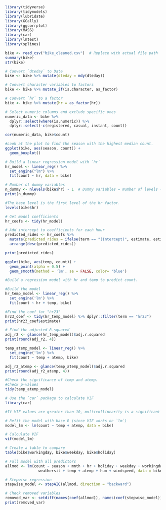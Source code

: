 ```{r}
library(tidyverse)
library(tidymodels)
library(lubridate)
library(GGally)
library(ggcorrplot)
library(MASS)
library(car)
library(lmtest)
library(splines)

```

```{r}
bike <- read_csv("bike_cleaned.csv")  # Replace with actual file path
summary(bike)
str(bike)

```

```{r}
# Convert `dteday` to Date
bike <- bike %>% mutate(dteday = mdy(dteday))

# Convert character variables to factors
bike <- bike %>% mutate_if(is.character, as_factor)

# Convert `hr` to a factor
bike <- bike %>% mutate(hr = as_factor(hr))

```

```{r Question 1}
# Select numeric columns and exclude specific ones
numeric_data <- bike %>%
  dplyr::select(where(is.numeric)) %>%
  dplyr::select(-c(registered, casual, instant, count))

cor(numeric_data, bike$count)
```

```{r question 2}
#Look at the plot to find the season with the highest median count.
ggplot(bike, aes(season, count)) + 
  geom_boxplot()
```

```{r question 3}
# Build a linear regression model with `hr`
hr_model <- linear_reg() %>%
  set_engine("lm") %>%
  fit(count ~ hr, data = bike)

# Number of dummy variables
n_dummy <- nlevels(bike$hr) - 1  # Dummy variables = Number of levels - 1
print(n_dummy)

```

```{r question 4}
#The base level is the first level of the hr factor.
levels(bike$hr)
```

```{r quesrion 5}
# Get model coefficients
hr_coefs <- tidy(hr_model)

# Add intercept to coefficients for each hour
predicted_rides <- hr_coefs %>% 
  mutate(predicted_rides = ifelse(term == "(Intercept)", estimate, estimate + hr_coefs$estimate[1])) %>% 
  arrange(desc(predicted_rides))

print(predicted_rides)
```

```{r question 6}
ggplot(bike, aes(temp, count)) +
  geom_point(alpha = 0.5) + 
  geom_smooth(method = 'lm', se = FALSE, color= 'blue')
```

```{r question 7}
#Build a regression model with hr and temp to predict count.

#Build the model
hr_temp_model <- linear_reg() %>%
  set_engine('lm') %>%
  fit(count ~ hr + temp, bike)

#Find the coef for "hr23"
hr23_coef <- tidy(hr_temp_model) %>% dplyr::filter(term == "hr23")
print(hr23_coef$estimate)
```

```{r question 8}
# Find the adjusted R-squared
adj_r2 <- glance(hr_temp_model)$adj.r.squared
print(round(adj_r2, 4))
```

```{r question 9}
temp_atemp_model <- linear_reg() %>%
  set_engine('lm') %>%
  fit(count ~ temp + atemp, bike)

adj_r2_atemp <- glance(temp_atemp_model)$adj.r.squared
print(round(adj_r2_atemp, 4))
```

```{r question 10}
#Check the significance of temp and atemp.
#Check p-values
tidy(temp_atemp_model)
```

```{r question 11}
# Use the `car` package to calculate VIF
library(car)

#If VIF values are greater than 10, multicollinearity is a significant issue.

# Refit the model with base R (since VIF works on `lm`)
model_lm <- lm(count ~ temp + atemp, data = bike)

# Calculate VIF
vif(model_lm)

```

```{r question 12}
# Create a table to compare
table(bike$workingday, bike$weekday, bike$holiday)
```

```{r question 13}
# Full model with all predictors
allmod <- lm(count ~ season + mnth + hr + holiday + weekday + workingday + 
               weathersit + temp + atemp + hum + windspeed, data = bike)

# Stepwise regression
stepwise_model <- stepAIC(allmod, direction = "backward")

# Check removed variables
removed_var <- setdiff(names(coef(allmod)), names(coef(stepwise_model)))
print(removed_var)

```

